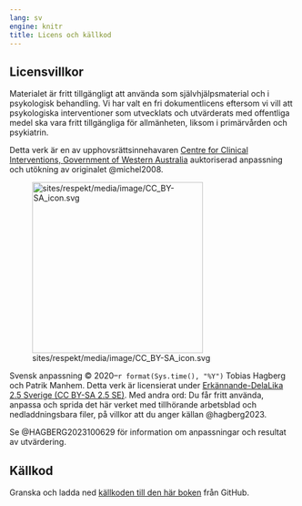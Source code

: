 ```yaml
---
lang: sv
engine: knitr
title: Licens och källkod
---
```


## Licensvillkor {#sec-licens}

Materialet är fritt tillgängligt att använda som självhjälpsmaterial och i psykologisk behandling. Vi har valt en fri dokumentlicens eftersom vi vill att psykologiska interventioner som utvecklats och utvärderats med offentliga medel ska vara fritt tillgängliga för allmänheten, liksom i primärvården och psykiatrin.

Detta verk är en av upphovsrättsinnehavaren [Centre for Clinical Interventions, Government of Western Australia](https://www.cci.health.wa.gov.au/) auktoriserad anpassning och utökning av originalet @michel2008. 

![sites/respekt/media/image/CC_BY-SA_icon.svg](<https://creativecommons.org/licenses/by-sa/2.5/se/>){style="width:300px;"}

Svensk anpassning &copy; 2020--`r format(Sys.time(), "%Y")` Tobias Hagberg och Patrik Manhem. Detta verk är licensierat under [Erkännande-DelaLika 2.5 Sverige (CC BY-SA 2.5
SE)](<https://creativecommons.org/licenses/by-sa/2.5/se/>). Med andra ord: Du får fritt använda, anpassa och sprida det här verket med tillhörande arbetsblad och nedladdningsbara filer, på villkor att du anger källan @hagberg2023. 

Se @HAGBERG2023100629 för information om anpassningar och resultat av utvärdering.

## Källkod

Granska och ladda ned [källkoden till den här boken](https://github.com/hmep/r2book) från GitHub.